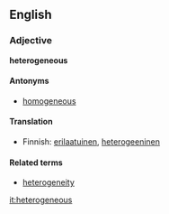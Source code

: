 ==English==

===Adjective===
'''heterogeneous'''

====Antonyms====
*[[homogeneous]]

====Translation====

*Finnish: [[erilaatuinen]], [[heterogeeninen]]

====Related terms====
*[[heterogeneity]]

[[it:heterogeneous]]